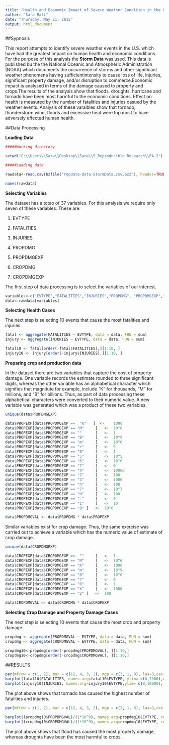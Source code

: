```yaml
---
title: "Health and Economic Impact of Severe Weather Condition in the U.S."
author: "Sara Rafi"
date: "Thursday, May 21, 2015"
output: html_document
---
```



##Sypnosis

This report attempts to identify severe weather events in the U.S. which have had the greatest impact on human health and economic conditions. For the purpose of this analysis the **Storm Data** was used. This data is published bu the the National Oceanic and Atmospheric Administration (NOAA)
which documents the occurrence of storms and other significant weather phenomena having sufficientintensity to cause loss of life, injuries, significant property damage, and/or disruption to commerce.Economic impact is analysed in terms of the damage caused to property and crops.The results of the analysis show that  floods, droughts, hurricane and tornado have been  most harmful to the economic conditions. Effect on health is measured by the number of fatalities and injuries casued by the weather events. Analysis of these varaibles show that tornado, thunderstorm wind, floods and excessive heat were top most to have adversely effected human health.





##Data Processing

**Loading Data**

```r
#####Working directory

setwd("C:\\Users\\Sara\\Desktop\\Sara\\5_Reproducible Research\\PA_2")

#####Loading data

rawdata<-read.csv(bzfile("repdata-data-StormData.csv.bz2"), header=TRUE, stringsAsFactors=FALSE) 

names(rawdata)

```

**Selecting Variables**

The dataset has a totao of 37 variables. For this analysis we require only  seven of these variables. These are:  

1. EVTYPE

2. FATALITIES 

3. INJURIES 

4. PROPDMG 

5. PROPDMGEXP 

6. CROPDMG

7. CROPDMGEXP


The first step of data processing is to select the variables of our interest.

```r

variables<-c("EVTYPE","FATALITIES","INJURIES","PROPDMG", "PROPDMGEXP","CROPDMG","CROPDMGEXP")
data<-rawdata[variables]

```

**Selecting Health Cases**

The next step is selecting 10 events that cause the most fatalities and injuries. 

```r
fatal <- aggregate(FATALITIES ~ EVTYPE, data = data, FUN = sum)
injury <- aggregate(INJURIES ~ EVTYPE, data = data, FUN = sum)

fatal10 <- fatal[order(-fatal$FATALITIES),][1:10, ]
injury10 <- injury[order(-injury$INJURIES),][1:10, ]

```


**Preparing crop and production data**

In the dataset there are two variables that capture the cost of property damage. One variable records the estimate rounded to three significant digits, whereas the other variable has an alphabetical character which signifies that magnitute for example, include "K" for thousands, "M" for millions, and "B" for billions. Thus, as part of data processing these alphabetical characters were converted to their numeric value. A new variable was generated which was a product of these two variables.

```r
unique(data$PROPDMGEXP)

data$PROPEXP[data$PROPDMGEXP ==  "K"   ]  <-	1000
data$PROPEXP[data$PROPDMGEXP ==	"M" 	]	<-	10^6
data$PROPEXP[data$PROPDMGEXP ==	""  	]	<-	1
data$PROPEXP[data$PROPDMGEXP ==	"B" 	]	<-	10^9
data$PROPEXP[data$PROPDMGEXP ==	"m" 	]	<-	10^6
data$PROPEXP[data$PROPDMGEXP ==	"+" 	]	<-	0
data$PROPEXP[data$PROPDMGEXP ==	"0" 	]	<-	1
data$PROPEXP[data$PROPDMGEXP ==	"5" 	]	<-	10^5
data$PROPEXP[data$PROPDMGEXP ==	"6" 	]	<-	10^6
data$PROPEXP[data$PROPDMGEXP ==	"?" 	]	<-	0
data$PROPEXP[data$PROPDMGEXP ==	"4" 	]	<-	10000
data$PROPEXP[data$PROPDMGEXP ==	"2" 	]	<-	100
data$PROPEXP[data$PROPDMGEXP ==	"3" 	]	<-	1000
data$PROPEXP[data$PROPDMGEXP ==	"h" 	]	<-	100
data$PROPEXP[data$PROPDMGEXP ==	"7" 	]	<-	10^7
data$PROPEXP[data$PROPDMGEXP ==	"H" 	]	<-	100
data$PROPEXP[data$PROPDMGEXP ==	"-" 	]	<-	0
data$PROPEXP[data$PROPDMGEXP ==	"1" 	]	<-	10
data$PROPEXP[data$PROPDMGEXP ==	"8"	]	<-	10^8

data$PROPDMGVAL <- data$PROPDMG * data$PROPEXP
```

Similar variables exist for crop damage. Thus, the same exercise was carried out to achieve a variable which has the numeric value of estimate of crop damage.

```r
unique(data$CROPDMGEXP)

data$CROPEXP[data$CROPDMGEXP ==  ""  	]	<-	1
data$CROPEXP[data$CROPDMGEXP ==	"M" 	]	<-	10^6
data$CROPEXP[data$CROPDMGEXP ==	"K" 	]	<-	1000
data$CROPEXP[data$CROPDMGEXP ==	"m" 	]	<-	10^9
data$CROPEXP[data$CROPDMGEXP ==	"B" 	]	<-	10^6
data$CROPEXP[data$CROPDMGEXP ==	"?" 	]	<-	0
data$CROPEXP[data$CROPDMGEXP ==	"0" 	]	<-	1
data$CROPEXP[data$CROPDMGEXP ==	"k" 	]	<-	1000
data$CROPEXP[data$CROPDMGEXP ==	"2"	]	<-	100

data$CROPDMGVAL <- data$CROPDMG * data$CROPEXP

```

**Selecting Crop Damage and Property Damage Cases**

The next step is selecting 10 events that cause the most crop and property damage. 


```r
propdmg <- aggregate(PROPDMGVAL ~ EVTYPE, data = data, FUN = sum)
cropdmg <- aggregate(CROPDMGVAL ~ EVTYPE, data = data, FUN = sum)

propdmg10<-propdmg[order(-propdmg$PROPDMGVAL), ][1:10,]
cropdmg10<-cropdmg[order(-cropdmg$CROPDMGVAL), ][1:10,]
```


##RESULTS

```r
par(mfrow = c(1, 2), mar = c(12, 4, 3, 2), mgp = c(3, 1, 0), las=3,cex = 0.8)
barplot(fatal10$FATALITIES, names.arg=fatal10$EVTYPE, ylim= c(0,7000),col=heat.colors(10),ylab="Number of Fatalities", main=" Top 10 Events with Highest Fatalities")
barplot(injury10$INJURIES, names.arg=injury10$EVTYPE,ylim= c(0,10000), col=terrain.colors(10), ylab="Number of Injuries", main=" Top 10 Events with Highest Injuries")
```

The plot above shows that tornado has caused the highest number of fatalities and injuries. 


```r
par(mfrow = c(1, 2), mar = c(12, 4, 3, 2), mgp = c(3, 1, 0), las=3,cex = 0.8, cex.main = 0.9)

barplot((propdmg10$PROPDMGVAL)/(1*10^9), names.arg=propdmg10$EVTYPE, col=heat.colors(10, alpha = 1), ylab=" Cost of Property Damage($ billions)", main="Top 10 Events Causing Highest Property Damage")
barplot((cropdmg10$CROPDMGVAL)/(1*10^9), names.arg=cropdmg10$EVTYPE, col=terrain.colors(10, alpha = 1),  ylab=" Cost of Crop Damage($ billions)", main="Top 10 Events Causing Highest Crop Damage")

```


The plot above shows that flood has caused the most property damage,  whereas droughts have been the most harmful to crops. 

